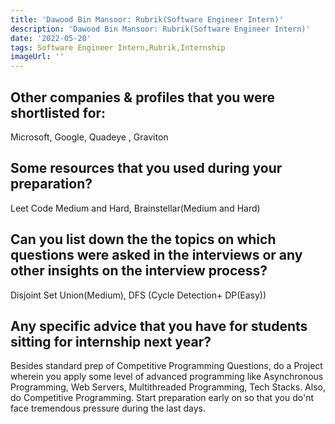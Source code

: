 ```yaml
---
title: 'Dawood Bin Mansoor: Rubrik(Software Engineer Intern)'
description: 'Dawood Bin Mansoor: Rubrik(Software Engineer Intern)'
date: '2022-05-20'
tags: Software Engineer Intern,Rubrik,Internship
imageUrl: ''
---
```


## Other companies & profiles that you were shortlisted for:
Microsoft, Google, Quadeye , Graviton

## Some resources that you used during your preparation?
Leet Code Medium and Hard, Brainstellar(Medium and Hard)

## Can you list down the the topics on which questions were asked in the interviews or any other insights on the interview process?
Disjoint Set Union(Medium), DFS (Cycle Detection+ DP(Easy))

## Any specific advice that you have for students sitting for internship next year?
Besides standard prep of Competitive Programming Questions, do a Project wherein you apply some level of advanced programming like Asynchronous Programming, Web Servers, Multithreaded Programming, Tech Stacks. Also, do Competitive Programming. Start preparation early on so that you do'nt face  tremendous pressure during the last days.

